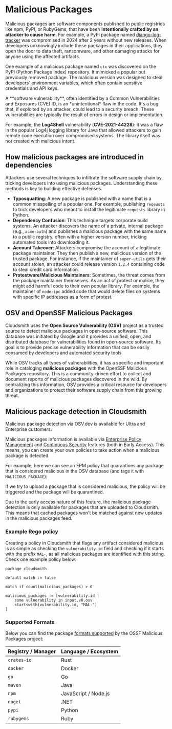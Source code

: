 

# Malicious Packages

Malicious packages are software components published to public registries like npm, PyPI, or RubyGems, that have been **intentionally crafted by an attacker to cause harm**. For example, a PyPi package named [django-log-tracker](https://thehackernews.com/2024/02/dormant-pypi-package-compromised-to.html) was compromised in 2024 after 2 years without new releases. When developers unknowingly include these packages in their applications, they open the door to data theft, ransomware, and other damaging attacks for anyone using the affected artifacts.

One example of a malicious package named `ctx` was discovered on the PyPI (Python Package Index) repository. It mimicked a popular but previously removed package. The malicious version was designed to steal developers' environment variables, which often contain sensitive credentials and API keys.

<Note variant="note" headline="Software Vulnerabilities (CVE) vs. Malicious Packages">
A **software vulnerability**, often identified by a Common Vulnerabilities and Exposures (CVE) ID, is an *unintentional* flaw in the code. It's a bug that, if exploited by an attacker, could lead to a security breach. These vulnerabilities are typically the result of errors in design or implementation.

For example, the **Log4Shell** vulnerability (**CVE-2021-44228**): it was a flaw in the popular Log4j logging library for Java that allowed attackers to gain remote code execution over compromised systems. The library itself was not created with malicious intent.
</Note>

## How malicious packages are introduced in dependencies

Attackers use several techniques to infiltrate the software supply chain by tricking developers into using malicious packages. Understanding these methods is key to building effective defenses.

- **Typosquatting**: A new package is published with a name that is a common misspelling of a popular one. For example, publishing `reqeusts` to trick developers who meant to install the legitimate `requests` library in Python.
- **Dependency Confusion**: This technique targets corporate build systems. An attacker discovers the name of a private, internal package (e.g., `acme-auth`) and publishes a malicious package with the same name to a public registry, often with a higher version number, tricking automated tools into downloading it.
- **Account Takeover**: Attackers compromise the account of a legitimate package maintainer. They then publish a new, malicious version of the trusted package. For instance, if the maintainer of `super-utils` gets their account stolen, an attacker could release version `1.2.4` containing code to steal credit card information.
- **Protestware/Malicious Maintainers**: Sometimes, the threat comes from the package maintainer themselves. As an act of protest or malice, they might add harmful code to their own popular library. For example, the maintainer of `node-ipc` added code that would delete files on systems with specific IP addresses as a form of protest.

## OSV and OpenSSF Malicious Packages

Cloudsmith uses the **Open Source Vulnerability (OSV)** project as a trusted source to detect malicious packages in open-source software. This database was initiated by Google and it provides a unified, open, and distributed database for vulnerabilities found in open-source software. Its goal is to provide precise vulnerability information that can be easily consumed by developers and automated security tools.

While OSV tracks all types of vulnerabilities, it has a specific and important role in cataloging **malicious packages** with the OpenSSF Malicious Packages repository. This is a community-driven effort to collect and document reports of malicious packages discovered in the wild. By centralizing this information, OSV provides a critical resource for developers and organizations to protect their software supply chain from this growing threat.

## Malicious package detection in Cloudsmith

<Note variant="note" headline="Plans">
Malicious package detection via OSV.dev is available for Ultra and Enterprise customers.
</Note>

Malicious packages information is available via [Enterprise Policy Management](/supply-chain-security/continuous-security) and [Continuous Security](/supply-chain-security/epm/) features (both in Early Access). This means, you can create your own policies to take action when a malicious package is detected.

For example, here we can see an EPM policy that quarantines any package that is considered malicious in the OSV database (and tags it with `MALICIOUS_PACKAGE`):

<BlockImage src={policy_malicious_packages} alt=""></BlockImage>

If we try to upload a package that is considered malicious, the policy will be triggered and the package will be quarantined.

<BlockImage src={malicious_package} alt=""></BlockImage>

<Note variant="note" headline="Cached packages">
Due to the early access nature of this feature, the malicious package detection is only available for packages that are uploaded to Cloudsmith. This means that cached packages won't be matched against new updates in the malicious packages feed.
</Note>

### Example Rego policy

Creating a policy in Cloudsmith that flags any artifact considered malicious is as simple as checking the `vulnerability.id` field and checking if it starts with the prefix `MAL-`, as all malicious packages are identified with this string. Check one example policy below:

```rego
package cloudsmith

default match := false

match if count(malicious_packages) > 0

malicious_packages := [vulnerability.id |
	some vulnerability in input.v0.osv
	startswith(vulnerability.id, "MAL-")
]
```

### Supported Formats

Below you can find the package [formats supported](https://github.com/ossf/malicious-packages/tree/main/osv/malicious) by the OSSF Malicious Packages project:

| Registry / Manager | Language / Ecosystem |
| ------------------ | -------------------- |
| `crates-io`        | Rust                 |
| `docker`           | Docker               |
| `go`               | Go                   |
| `maven`            | Java                 |
| `npm`              | JavaScript / Node.js |
| `nuget`            | .NET                 |
| `pypi`             | Python               |
| `rubygems`         | Ruby                 |
